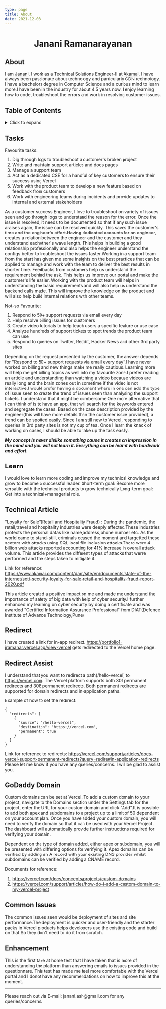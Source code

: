```yaml
---
type: page
title: About
date: 2021-12-03
---
```

<h1 align="center"> Janani Ramanarayanan </h1>

## About

I am [Janani](https://vercel.com/jramanar/portfolio1). I work as a Technical Solutions Engineer-II at [Akamai](https://www.akamai.com/). I have always been passionate about technology and particularly CDN technology. I have a bachelors degree in Computer Science and a curious mind to learn more.I have been in the industry for about 4.5 years now. I enjoy learning how to code, troubleshoot the errors and work in resolving customer issues.

## Table of Contents

<details>
<summary>Click to expand</summary>
  
 - [Tasks](#tasks)
 - [Learn](#learn)
 - [Technical Article](#technical-article)
 - [Redirect](#redirect)
 - [Redirect Assist](#redirect-assist)
 - [GoDaddy Domain](#godaddy-domain)
 - [Common Issues](#common-issues)
 - [Enhancement](#enhancement)
  
 </details>
 
 ## Tasks
 
 Favourite tasks:
 1. Dig through logs to troubleshoot a customer's broken project
 2. Write and maintain support articles and docs pages
 3. Manage a support team
 4. Act as a dedicated CSE for a handful of key customers to ensure their success using Vercel
 5. Work with the product team to develop a new feature based on feedback from customers
 6. Work with engineering teams during incidents and provide updates to internal and external stakeholders

<p> 
As a customer success Engineer, I love to troubleshoot on variety of issues seen and go through logs to understand the reason for the error. Once the issue is resolved, it needs to be documented so that if any such issue araises again, the issue can be resolved quickly. This saves the customer's time and the engineer's effort.Having dedicated accounts for an engineer, creates a relation between the engineer and the customer and they understand eachother's wave length. This helps in building a good relationship professionally and also helps the engineer understand the configs better to troubleshoot the issues faster.Working in a support team from the start has given me some insights on the best practices that can be applied to manage and work with the team to deliver the best results in shorter time.
Feedbacks from customers help us understand the requirement behind the ask. This helps us improve our portal and make the customer's life easier. Working with the product team will helps in understanding the basic requirements and will also help us understand the backend calls made. This will improve the knowledge on the product and will also help build internal relations with other teams. 

 
Not-so Favourite:

1. Respond to 50+ support requests via email every day
2. Help resolve billing issues for customers
3. Create video tutorials to help teach users a specific feature or use case
4. Analyze hundreds of support tickets to spot trends the product team can use
5. Respond to queries on Twitter, Reddit, Hacker News and other 3rd party sites
  
Depending on the request presented by the customer, the answer depends for "Respond to 50+ support requests via email every day".I have never worked on billing  and new things make me really cautious. Learning more will help me get billing topics as well into my favourite zone.I prefer reading an article and understanding than watching a video because videos are really long and the brain zones out in sometime if the video is not interactive.I would prefer having a document where in one can add the type of issue seen to create the trend of issues seen than analysing the support tickets. I understand that it might be cumbersome.One more alternative that I can think of is to have an app, that will search for the keywords entered and segregate the cases. Based on the case description provided by the engineer(this will have more details than the customer issue provided), a trend can be spotted easily.
Since I am still new to Vercel, responding to queries in 3rd party sites is not my cup of tea. Once I learn the knack of working on cases, I should be able to take up the task easily.

 </p>
 
 ***My concept is never dislike something cause it creates an impression in the mind and you will not learn it. Everything can be learnt with hardwork and effort.***

 

## Learn
 
 I would love to learn more coding and improve my technical knowledge and grow to become a successful leader.
 Short-term goal: Become more versatile with the technical products to grow technically
 Long-term goal: Get into a technical+managerial role.
 
 ## Technical Article

"Loyalty for Sale"(Retail and Hospitality Fraud) : During the pandemic, the retail,travel and hospitality industries were deeply affected.These industries protects the personal datas like name,address,phone number etc. As the world came to stand-still, criminals ceased the moment and targetted these sectors with attacks using SQL local file inclusion attacks.There were 4 billion web attacks reported accounting for 41% increase in overall attack volume.
This article provides the different types of attacks that werre performed and the steps taken to mitigate it.

Link for reference: https://www.akamai.com/content/dam/site/en/documents/state-of-the-internet/soti-security-loyalty-for-sale-retail-and-hospitality-fraud-report-2020.pdf

This article created a positive impact on me and made me understand the importance of safety of big data with help of cyber security.I further enhanced my learning on cyber security by doing a certificate and was awarded "Certified Information Assurance Professional" from DIAT(Defence Institute of Advance Technology,Pune) 
 
 ## Redirect
I have created a link for in-app redirect.
https://portfolio1-jramanar.vercel.app/view-vercel gets redirected to the Vercel home page. 
 
 ## Redirect Assist
 I understand that you want to redirect a path(/hello-vercel) to https://vercel.com. The Vercel platform supports both 301 permanent redirects and 308 permanent redirects. Both permanent redirects are supported for domain redirects and in-application paths.
 
Example of how to set the redirect:

```
{
  "redirects": [
    { 
      "source": "/hello-vercel",
      "destination": "https://vercel.com", 
      "permanent": true
    }
  ]
}
```
Link for reference to redirects: https://vercel.com/support/articles/does-vercel-support-permanent-redirects?query=redire#in-application-redirects
Please let me know if you have any queries/concerns. I will be glad to assist you.

## GoDaddy Domain

Custom domains can be set at Vercel. To add a custom domain to your project, navigate to the Domains section under the Settings tab for the project, enter the URL for your custom domain and click "Add".It is possible to add both apex and subdomains to a project up to a limit of 50 dependent on your account plan.
Once you have added your custom domain, you will need to verify the domain so that it can be used with your Vercel Project. The dashboard will automatically provide further instructions required for verifying your domain.

Dependent on the type of domain added, either apex or subdomain, you will be presented with differing options for verifying it. Apex domains can be verified by adding an A record with your existing DNS provider whilst subdomains can be verified by adding a CNAME record.

Documents for reference:
1. https://vercel.com/docs/concepts/projects/custom-domains 
2. https://vercel.com/support/articles/how-do-i-add-a-custom-domain-to-my-vercel-project


## Common Issues 

The common issues seen would be deployment of sites and site performance.The deployment is quicker and user-friendly and the starter packs in Vercel products helps developers use the existing code and build on that.So they don't need to do it from scratch.

## Enhancement

This is the first take at home test that I have taken that is more of understanding the platform than answering emails to issues provided in the questionnare. 
This test has made me feel more comfortable with the Vercel portal and I donot have any recommendations on how to improve this at the moment. 
 
 
---
<div>
Please reach out via E-mail: janani.ash@gmail.com for any queries/concerns.
</div>
